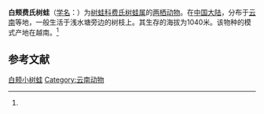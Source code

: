 {{Speciesbox
| name = 白颊费氏树蛙
| status = NT | status_system = IUCN3.1
| status_ref = <ref name=IUCN>{{IUCN2014.2| id = 58792| title = Feihyla palpebralis| assessors = van Dijk, P.P., Nguyen Quang Truong, Lu Shunqing, Yang Datong| year = 2004| downloaded = 4 October 2014}}</ref>
| image = 
| genus = Feihyla
| species = palpebralis
| authority = (Smith, 1924)<ref name='id5027'>{{cite web| url =http://www.bioinfo.cn/db05/BjdwSpecies.php?action=view&id=5027| title =白颊小树蛙| work =《中国动物物种编目数据库》| publisher =中国科学院微生物研究所| author =中国科学院动物研究所| accessdate =2009-04-11| deadurl =yes| archiveurl =https://web.archive.org/web/20160305002926/http://www.bioinfo.cn/db05/BjdwSpecies.php?action=view&id=5027| archivedate =2016-03-05}}</ref>
}}

'''白颊费氏树蛙'''（[[学名|学名]]：{{lang|la|''Feihyla palpebralis''}}）为[[树蛙科|树蛙科]][[费氏树蛙属|费氏树蛙属]]的[[两栖动物|两栖动物]]。在[[中国大陆|中国大陆]]，分布于[[云南|云南]]等地，一般生活于浅水塘旁边的树枝上。其生存的海拔为1040米。该物种的模式产地在越南。<ref name='id5027'/>

== 参考文献 ==
{{reflist}}

{{Wikispecies|Philautus palpebralis}}
{{Taxonbar|from=Q28052702}}

[[Category:小树蛙属|白颊小树蛙]]
[[Category:云南动物|Category:云南动物]]


{{amphibian-stub}}